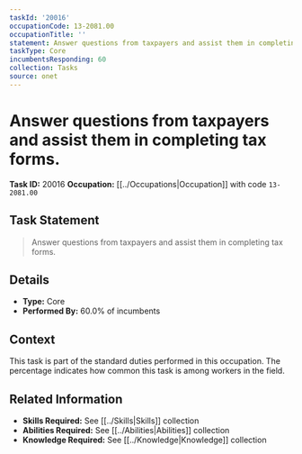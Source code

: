 ```yaml
---
taskId: '20016'
occupationCode: 13-2081.00
occupationTitle: ''
statement: Answer questions from taxpayers and assist them in completing tax forms.
taskType: Core
incumbentsResponding: 60
collection: Tasks
source: onet
---
```

# Answer questions from taxpayers and assist them in completing tax forms.

**Task ID:** 20016
**Occupation:** [[../Occupations|Occupation]] with code `13-2081.00`

## Task Statement

> Answer questions from taxpayers and assist them in completing tax forms.

## Details

- **Type:** Core
- **Performed By:** 60.0% of incumbents

## Context

This task is part of the standard duties performed in this occupation. The percentage indicates how common this task is among workers in the field.

## Related Information

- **Skills Required:** See [[../Skills|Skills]] collection
- **Abilities Required:** See [[../Abilities|Abilities]] collection
- **Knowledge Required:** See [[../Knowledge|Knowledge]] collection
